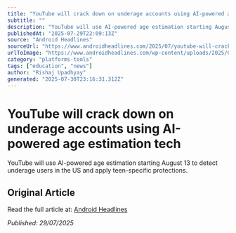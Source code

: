 ```yaml
---
title: "YouTube will crack down on underage accounts using AI-powered age estimation tech"
subtitle: ""
description: "YouTube will use AI-powered age estimation starting August 13 to detect underage users in the US and apply teen-specific protections."
publishedAt: "2025-07-29T22:09:13Z"
source: "Android Headlines"
sourceUrl: "https://www.androidheadlines.com/2025/07/youtube-will-crack-down-on-underage-accounts-using-ai-powered-age-estimation-tech.html"
urlToImage: "https://www.androidheadlines.com/wp-content/uploads/2025/07/AH-YouTube-scaled.jpg"
category: "platforms-tools"
tags: ["education", "news"]
author: "Rishaj Upadhyay"
generated: "2025-07-30T23:16:31.312Z"
---
```


# YouTube will crack down on underage accounts using AI-powered age estimation tech



YouTube will use AI-powered age estimation starting August 13 to detect underage users in the US and apply teen-specific protections.

## Original Article

Read the full article at: [Android Headlines](https://www.androidheadlines.com/2025/07/youtube-will-crack-down-on-underage-accounts-using-ai-powered-age-estimation-tech.html)

*Published: 29/07/2025*
